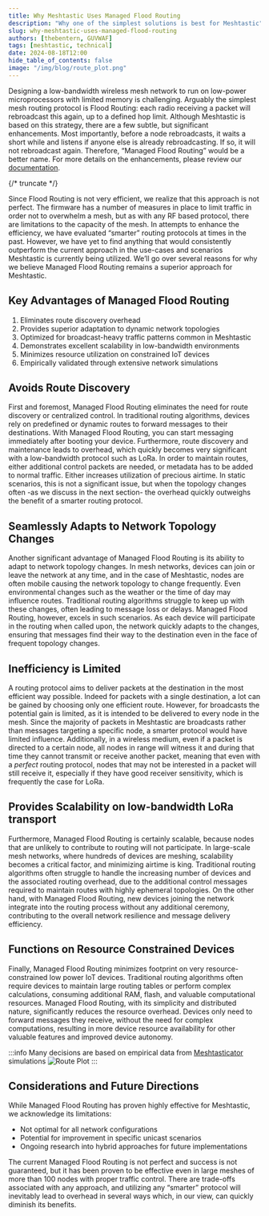 ```yaml
---
title: Why Meshtastic Uses Managed Flood Routing
description: "Why one of the simplest solutions is best for Meshtastic"
slug: why-meshtastic-uses-managed-flood-routing
authors: [thebentern, GUVWAF]
tags: [meshtastic, technical]
date: 2024-08-18T12:00
hide_table_of_contents: false
image: "/img/blog/route_plot.png"
---
```


Designing a low-bandwidth wireless mesh network to run on low-power microprocessors with limited memory is challenging. Arguably the simplest mesh routing protocol is Flood Routing: each radio receiving a packet will rebroadcast this again, up to a defined hop limit. Although Meshtastic is based on this strategy, there are a few subtle, but significant enhancements. Most importantly, before a node rebroadcasts, it waits a short while and listens if anyone else is already rebroadcasting. If so, it will not rebroadcast again. Therefore, “Managed Flood Routing” would be a better name. For more details on the enhancements, please review our [documentation](https://meshtastic.org/docs/overview/mesh-algo/).


{/* truncate */}

Since Flood Routing is not very efficient, we realize that this approach is not perfect. The firmware has a number of measures in place to limit traffic in order not to overwhelm a mesh, but as with any RF based protocol, there are limitations to the capacity of the mesh. In attempts to enhance the efficiency, we have evaluated “smarter” routing protocols at times in the past. However, we have yet to find anything that would consistently outperform the current approach in the use-cases and scenarios Meshtastic is currently being utilized. We’ll go over several reasons for why we believe Managed Flood Routing remains a superior approach for Meshtastic.

## Key Advantages of Managed Flood Routing

1. Eliminates route discovery overhead
2. Provides superior adaptation to dynamic network topologies
3. Optimized for broadcast-heavy traffic patterns common in Meshtastic
4. Demonstrates excellent scalability in low-bandwidth environments
5. Minimizes resource utilization on constrained IoT devices
6. Empirically validated through extensive network simulations

## Avoids Route Discovery 
First and foremost, Managed Flood Routing eliminates the need for route discovery or centralized control. In traditional routing algorithms, devices rely on predefined or dynamic routes to forward messages to their destinations. With Managed Flood Routing, you can start messaging immediately after booting your device. Furthermore, route discovery and maintenance leads to overhead, which quickly becomes very significant with a low-bandwidth protocol such as LoRa. In order to maintain routes, either additional control packets are needed, or metadata has to be added to normal traffic. Either increases utilization of precious airtime. In static scenarios, this is not a significant issue, but when the topology changes often -as we discuss in the next section- the overhead quickly outweighs the benefit of a smarter routing protocol.

## Seamlessly Adapts to Network Topology Changes
Another significant advantage of Managed Flood Routing is its ability to adapt to network topology changes. In mesh networks, devices can join or leave the network at any time, and in the case of Meshtastic, nodes are often mobile causing the network topology to change frequently. Even environmental changes such as the weather or the time of day may influence routes. Traditional routing algorithms struggle to keep up with these changes, often leading to message loss or delays. Managed Flood Routing, however, excels in such scenarios. As each device will participate in the routing when called upon, the network quickly adapts to the changes, ensuring that messages find their way to the destination even in the face of frequent topology changes.

## Inefficiency is Limited
A routing protocol aims to deliver packets at the destination in the most efficient way possible. Indeed for packets with a single destination, a lot can be gained by choosing only one efficient route. However, for broadcasts the potential gain is limited, as it is intended to be delivered to every node in the mesh. Since the majority of packets in Meshtastic are broadcasts rather than messages targeting a specific node, a smarter protocol would have limited influence. Additionally, in a wireless medium, even if a packet is directed to a certain node, all nodes in range will witness it and during that time they cannot transmit or receive another packet, meaning that even with a _perfect_ routing protocol, nodes that may not be interested in a packet will still receive it, especially if they have good receiver sensitivity, which is frequently the case for LoRa.

## Provides Scalability on low-bandwidth LoRa transport
Furthermore, Managed Flood Routing is certainly scalable, because nodes that are unlikely to contribute to routing will not participate. In large-scale mesh networks, where hundreds of devices are meshing, scalability becomes a critical factor, and minimizing airtime is king. Traditional routing algorithms often struggle to handle the increasing number of devices and the associated routing overhead, due to the additional control messages required to maintain routes with highly ephemeral topologies. On the other hand, with Managed Flood Routing, new devices joining the network integrate into the routing process without any additional ceremony, contributing to the overall network resilience and message delivery efficiency. 

## Functions on Resource Constrained Devices
Finally, Managed Flood Routing minimizes footprint on very resource-constrained low power IoT devices. Traditional routing algorithms often require devices to maintain large routing tables or perform complex calculations, consuming additional RAM, flash, and valuable computational resources. Managed Flood Routing, with its simplicity and distributed nature, significantly reduces the resource overhead. Devices only need to forward messages they receive, without the need for complex computations, resulting in more device resource availability for other valuable features and improved device autonomy.

:::info Many decisions are based on empirical data from [Meshtasticator](https://github.com/GUVWAF/Meshtasticator) simulations
![Route Plot](/img/blog/route_plot.png)
:::

## Considerations and Future Directions

While Managed Flood Routing has proven highly effective for Meshtastic, we acknowledge its limitations:
- Not optimal for all network configurations
- Potential for improvement in specific unicast scenarios
- Ongoing research into hybrid approaches for future implementations

The current Managed Flood Routing is not perfect and success is not guaranteed, but it has been proven to be effective even in large meshes of more than 100 nodes with proper traffic control. There are trade-offs associated with any approach, and utilizing any “smarter” protocol will inevitably lead to overhead in several ways which, in our view, can quickly diminish its benefits.
